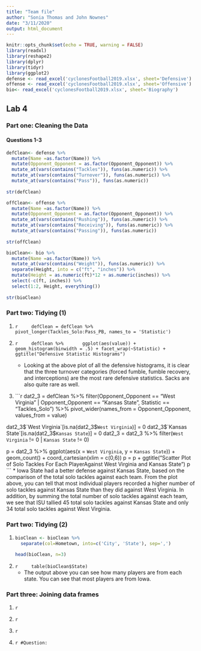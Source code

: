 ```yaml
---
title: "Team file"
author: "Sonia Thomas and John Nownes"
date: "3/11/2020"
output: html_document
---
```


```r
knitr::opts_chunk$set(echo = TRUE, warning = FALSE)
library(readxl)
library(reshape2)
library(dplyr)
library(tidyr)
library(ggplot2)
defense <- read_excel('cyclonesFootball2019.xlsx', sheet='Defensive')
offense <- read_excel('cyclonesFootball2019.xlsx', sheet='Offensive')
bio<- read_excel('cyclonesFootball2019.xlsx', sheet='Biography')
```

## Lab 4

### Part one: Cleaning the Data

#### Questions 1-3

```r
defClean<- defense %>% 
  mutate(Name =as.factor(Name)) %>%
  mutate(Opponent_Opponent = as.factor(Opponent_Opponent)) %>%
  mutate_at(vars(contains("Tackles")), funs(as.numeric)) %>%
  mutate_at(vars(contains("Turnover")), funs(as.numeric)) %>%
  mutate_at(vars(contains("Pass")), funs(as.numeric)) 
  
str(defClean)

offClean<- offense %>% 
  mutate(Name =as.factor(Name)) %>%
  mutate(Opponent_Opponent = as.factor(Opponent_Opponent)) %>%
  mutate_at(vars(contains("Rushing")), funs(as.numeric)) %>%
  mutate_at(vars(contains("Receiving")), funs(as.numeric)) %>%
  mutate_at(vars(contains("Passing")), funs(as.numeric)) 
 
str(offClean)

bioClean<- bio %>% 
  mutate(Name =as.factor(Name)) %>%
  mutate_at(vars(contains("Weight")), funs(as.numeric)) %>%
  separate(Height, into = c("ft", "inches")) %>%
  mutate(Height = as.numeric(ft)*12 + as.numeric(inches)) %>%
  select(-c(ft, inches)) %>%
  select(1:2, Height, everything())
  
str(bioClean)
```

### Part two: Tidying (1)

1.
    ```r
    defClean = defClean %>%
      pivot_longer(Tackles_Solo:Pass_PB, names_to = 'Statistic')
    ```
    
2. 
    ```r
    defClean %>%
      ggplot(aes(value)) + geom_histogram(binwidth = .5) + facet_wrap(~Statistic) + ggtitle("Defensive Statistic Histograms")
    ```
    * Looking at the above plot of all the defensive histograms, it is clear that the three turnover categories (forced fumble, fumble recovery, and interceptions) are the most rare defensive statistics. Sacks are also quite rare as well.
    
3.
    ```r
    dat2_3 = defClean %>%
  filter(Opponent_Opponent == "West Virginia" | Opponent_Opponent == "Kansas State", Statistic == "Tackles_Solo") %>%
  pivot_wider(names_from = Opponent_Opponent, values_from =  value)

dat2_3$`West Virginia`[is.na(dat2_3$`West Virginia`)] = 0
dat2_3$`Kansas State`[is.na(dat2_3$`Kansas State`)] = 0
dat2_3 = dat2_3 %>%
  filter(`West Virginia` != 0 | `Kansas State` != 0)

p = dat2_3 %>%
  ggplot(aes(x = `West Virginia`, y = `Kansas State`)) + geom_count() + coord_cartesian(xlim = c(0,6))
p = p + ggtitle("Scatter Plot of Solo Tackles For Each Player\n Against West Virginia and Kansas State")
p
    ```
    * Iowa State had a better defense against Kansas State, based on the comparison of the total solo tackles against each team. From the plot above, you can tell that most individual players recorded a higher number of solo tackles against Kansas State than they did against West Virginia. In addition, by summing the total number of solo tackles against each team, we see that ISU tallied 45 total solo tackles against Kansas State and only 34 total solo tackles against West Virginia.
    
### Part two: Tidying (2)

1.
    ```r
    bioClean <- bioClean %>%
      separate(col=Hometown, into=c('City', 'State'), sep=',') 

    head(bioClean, n=3)
    ```
    
2.
    ```r
    table(bioClean$State)
    ```
    * The output above you can see how many players are from each state. You can see that most players are from Iowa. 
    
### Part three: Joining data frames

1.
    ```r
    
    ```
    
2.
    ```r
    
    ```
    
3.
    ```r
    
    ```
    
4.
    ```r
#Question: 
    ```
